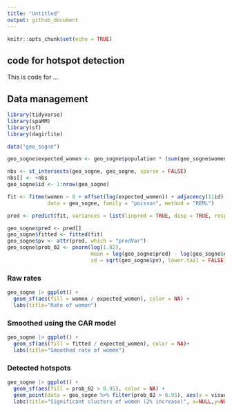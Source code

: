 ```yaml
---
title: "Untitled"
output: github_document
---
```


```r
knitr::opts_chunk$set(echo = TRUE)
```

## code for hotspot detection

This is code for ...

## Data management

```r
library(tidyverse)
library(spaMM)
library(sf)
library(dagirlite)

data("geo_sogne")

geo_sogne$expected_women <- geo_sogne$population * (sum(geo_sogne$women) / sum(geo_sogne$men) / 2)

nbs <- st_intersects(geo_sogne, geo_sogne, sparse = FALSE)
nbs[] <- +nbs
geo_sogne$id <- 1:nrow(geo_sogne)

fit <- fitme(women ~ 0 + offset(log(expected_women)) + adjacency(1|id), adjMatrix = nbs, 
             data = geo_sogne, family = "poisson", method = "REML")

pred <- predict(fit, variances = list(linpred = TRUE, disp = TRUE, respVar = TRUE))

geo_sogne$pred <- pred[]
geo_sogne$fitted <- fitted(fit)
geo_sogne$pv <- attr(pred, which = "predVar")
geo_sogne$prob_02 <- pnorm(log(1.02), 
                           mean = log(geo_sogne$pred) - log(geo_sogne$expected_women), 
                           sd = sqrt(geo_sogne$pv), lower.tail = FALSE)
```

### Raw rates 

```r
geo_sogne |> ggplot() + 
  geom_sf(aes(fill = women / expected_women), color = NA) +
  labs(title="Rate of women")
```

### Smoothed using the CAR model

```r
geo_sogne |> ggplot() + 
  geom_sf(aes(fill = fitted / expected_women), color = NA)+
  labs(title="Smoothed rate of women")
```

### Detected hotspots

```r
geo_sogne |> ggplot() + 
  geom_sf(aes(fill = prob_02 > 0.95), color = NA) + 
  geom_point(data = geo_sogne %>% filter(prob_02 > 0.95), aes(x = visueltcenter_x, y = visueltcenter_y), size = 7, shape = 21) +
  labs(title="Significant clusters of women (2% increase)", x=NULL,y=NULL)
```
